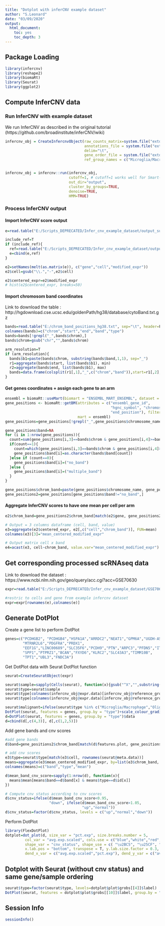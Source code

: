 ```yaml
---
title: "Dotplot with inferCNV example dataset"
author: "S.Leonard"
date: "03/09/2020"
output:
  html_document:
    toc: yes
    toc_depth: 3
---
```


## Package Loading
```r
library(infercnv)
library(reshape2)
library(biomaRt)
library(Seurat)
library(ggplot2)
```

## Compute InferCNV data

### Run InferCNV with example dataset 

We run InferCNV as described in the original tutorial (https://github.com/broadinstitute/inferCNV/wiki)

```r

infercnv_obj = CreateInfercnvObject(raw_counts_matrix=system.file("extdata", "oligodendroglioma_expression_downsampled.counts.matrix.gz", package = "infercnv"),
                                    annotations_file = system.file("extdata", "oligodendroglioma_annotations_downsampled.txt", package = "infercnv"), 
                                    delim="\t", 
                                    gene_order_file = system.file("extdata", "gencode_downsampled.EXAMPLE_ONLY_DONT_REUSE.txt", package = "infercnv"),
                                    ref_group_names = c("Microglia/Macrophage","Oligodendrocytes (non-malignant)")) 


infercnv_obj = infercnv::run(infercnv_obj,
                             cutoff=1, # cutoff=1 works well for Smart-seq2, and cutoff=0.1 works well for 10x Genomics
                             out_dir="output", 
                             cluster_by_groups=TRUE, 
                             denoise=TRUE,
                             HMM=TRUE)
```


### Process InferCNV output 

#### Import InferCNV score output

```r
e=read.table("E:/Scripts_DEPRECATED/Infer_cnv_example_dataset/output_subclusters/infercnv.observations.txt", header=T, row.names = 1)

include_ref=T
if (include_ref){
  ref=read.table("E:/Scripts_DEPRECATED/Infer_cnv_example_dataset/output_subclusters/infercnv.references.txt", header=T, row.names = 1)
  e=cbind(e,ref)
}

e2=setNames(melt(as.matrix(e)), c("gene","cell","modified_expr"))
e2$cell=gsub("\\.","-",e2$cell)

e2$centered_expr=e2$modified_expr
# hist(e2$centered_expr, breaks=50)
```


#### Import chromosom band coordinates

Link to download the table : http://hgdownload.cse.ucsc.edu/goldenPath/hg38/database/cytoBand.txt.gz

```r
bands=read.table("E:/chrom_band_positions_hg38.txt", sep="\t", header=F)
colnames(bands)=c("chrom","start","end","band","type")
bands=bands[!grepl("_",bands$chrom),]
bands$chrom=gsub("chr","",bands$chrom)

arm_resolution=T
if (arm_resolution){
  bands$b1=paste(bands$chrom, substring(bands$band,1,1), sep="_")
  r1=aggregate(bands$start, list(bands$b1), min)
  r2=aggregate(bands$end, list(bands$b1), max)
  bands=data.frame(colsplit(r1[,1],"_",c("chrom","band")),start=r1[,2], end=r2[,2])
}

```



#### Get genes coordinates + assign each gene to an arm

```r
ensembl = biomaRt::useMart(biomart = "ENSEMBL_MART_ENSEMBL", dataset = "hsapiens_gene_ensembl")
gene_positions <- biomaRt::getBM(attributes = c("ensembl_gene_id", 
                                                "hgnc_symbol", "chromosome_name", "start_position", 
                                                "end_position"), filters = "hgnc_symbol", values = unique(e2$gene), 
                                 mart = ensembl)
gene_positions=gene_positions[!grepl("_",gene_positions$chromosome_name),]

gene_positions$band=NA
for (i in 1:nrow(gene_positions)){
  count=sum(gene_positions[i,3]==bands$chrom & gene_positions[i,4]>=bands$start & gene_positions[i,5]<=bands$end)
  if(count==1){
    count=which(gene_positions[i,3]==bands$chrom & gene_positions[i,4]>=bands$start & gene_positions[i,5]<=bands$end)
    gene_positions$band[i]=as.character(bands$band[count])
  }else if (count==0){
    gene_positions$band[i]=("no_band")
  }else {
    gene_positions$band[i]=("multiple_band")
  }
}

gene_positions$chrom_band=paste(gene_positions$chromosome_name, gene_positions$band, sep="_")
gene_positions2=gene_positions[gene_positions$band!="no_band",]
```


#### Aggregate InferCNV scores to have one mean per cell per arm


```r
e2$chrom_band=gene_positions2$chrom_band[match(e2$gene, gene_positions2$hgnc_symbol)]

# Output = 3 columns dataframe (cell, band, value)
e3=aggregate(e2$centered_expr, e2[,c("cell","chrom_band")], FUN=mean)
colnames(e3)[3]="mean_centered_modified_expr"

# Output matrix cell x band
e4=acast(e3, cell~chrom_band, value.var="mean_centered_modified_expr")
```


## Get corresponding processed scRNAseq data 

Link to download the dataset : https://www.ncbi.nlm.nih.gov/geo/query/acc.cgi?acc=GSE70630


```r
expr=read.table("E:/Scripts_DEPRECATED/Infer_cnv_example_dataset/GSE70630_OG_processed_data_v2.txt", header=T, row.names = 1)

#restric to cells and gene from example infercnv dataset
expr=expr[rownames(e),colnames(e)]
```


## Generate DotPlot

Create a gene list to perform DotPlot

```r
genes=c("PCDHGB2", "PCDHGB4","HSPA1A","ARRDC2","NEAT1","GPM6A","UGDH-AS1","CCND1","GRIA2","SCD5",
        "MTRNR2L6","PDGFRA","PRDX1",
        "EEF1G","LINC00689","SLC35F6","PCDH9","PTN","ARPC3","PFDN5","ITM2B",
        "SPP1","PTPRZ1","BCAN","FXYD6","KLRC2","SLC43A3","TIMM10B",
        "TPT1","UBL3","FNDC3A")

```

Get DotPlot data with Seurat DotPlot function

```r
seurat=CreateSeuratObject(expr)

seurat$sample=sapply(Cells(seurat), function(x){gsub("^X","",substring(x, 1, as.numeric(gregexpr("_",x)[[1]])[1]-1))})
seurat$type=seurat$sample
seurat$type[colnames(infercnv_obj@expr.data)[infercnv_obj@reference_grouped_cell_indices$`Microglia/Macrophage`]]="Microglia/Macrophage"
seurat$type[colnames(infercnv_obj@expr.data)[infercnv_obj@reference_grouped_cell_indices$`Oligodendrocytes (non-malignant)`]]="Oligodendrocytes (non malignant)"

seurat$malignant=ifelse(seurat$type %in% c("Microglia/Macrophage","Oligodendrocytes (non malignant)"), "non malignant","malignant")
DotPlot(seurat, features = genes, group.by = "type")+scale_colour_gradientn(colours=c("blue","white","red", "darkred"))+theme(axis.text.x = element_text(angle = 90, hjust = 1, vjust = 0.5))
d=DotPlot(seurat, features = genes, group.by = "type")$data
d=cbind(d[,c(4,3)], d[,c(1,2,5)])
```

Add gene bands and cnv scores

```r
#add gene bands
d$band=gene_positions2$chrom_band[match(d$features.plot, gene_positions2$hgnc_symbol)]

# add cnv scores
e3$type=seurat$type[match(e3$cell, rownames(seurat@meta.data))]
means=aggregate(e3$mean_centered_modified_expr, by=list(e3$chrom_band, e3$type), FUN=mean)
colnames(means)=c("band","type","mean")

d$mean_band_cnv_score=sapply(1:nrow(d), function(x){
  means$mean[means$band==d$band[x] & means$type==d$id[x]]
})

# Compute cnv status according to cnv scores
d$cnv_status=ifelse(d$mean_band_cnv_score<0.95, 
                    "down", ifelse(d$mean_band_cnv_score>1.05,
                                   "up","normal"))
d$cnv_status=factor(d$cnv_status, levels = c("up","normal","down"))
```

Perform DotPlot

```r
library(FlexDotPlot)
dotplot=dot_plot(d, size_var = "pct.exp", size.breaks.number = 5,
         col_var = "avg.exp.scaled", cols.use = c("blue","white","red", "darkred"), color.breaks.values = c(-1,0,1),
         shape_var = "cnv_status", shape_use = c( "\u2BC5", "\u25CF", "\u2BC6"), 
         x.lab.pos = "bottom", transpose = T, y.lab.size.factor = 0.3,
         dend_x_var = c("avg.exp.scaled","pct.exp"), dend_y_var = c("avg.exp.scaled","pct.exp"), do.return = T)
```
## Dotplot with Seurat (without cnv status) and same gene/sample ordering
```r
seurat$type=factor(seurat$type, levels=dotplot$plot$grobs[[4]]$label)
DotPlot(seurat, features = dotplot$plot$grobs[[10]]$label, group.by = "type")+scale_colour_gradientn(colours=c("blue","white","red", "darkred"))+theme(axis.text.x = element_text(angle = 90, hjust = 1, vjust = 0.5))
```

## Session Info
```r
sessionInfo()
```
